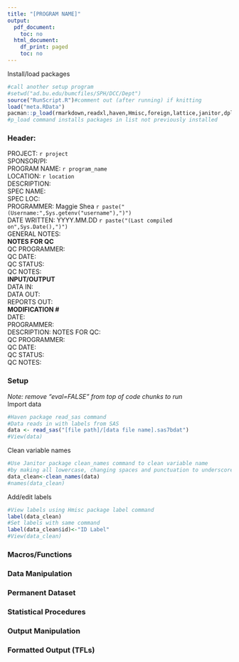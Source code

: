 ```yaml
---
title: "[PROGRAM NAME]"
output:
  pdf_document:
    toc: no
  html_document:
    df_print: paged
    toc: no
---
```

Install/load packages
```r
#call another setup program
#setwd("ad.bu.edu/bumcfiles/SPH/DCC/Dept")
source("RunScript.R")#comment out (after running) if knitting
load("meta.RData")
pacman::p_load(rmarkdown,readxl,haven,Hmisc,foreign,lattice,janitor,dplyr,rstudioapi,stringr)
#p_load command installs packages in list not previously installed
```

### **Header:**  
PROJECT: `r project`  
SPONSOR/PI:  
PROGRAM NAME: `r program_name`  
LOCATION: `r location`  
DESCRIPTION:  
SPEC NAME:  
SPEC LOC:  
PROGRAMMER: Maggie Shea `r paste("(Username:",Sys.getenv("username"),")")`  
DATE WRITTEN: YYYY.MM.DD `r paste("(Last compiled on",Sys.Date(),")")`  
GENERAL NOTES:    
**NOTES FOR QC**  
QC PROGRAMMER:  
QC DATE:  
QC STATUS:  
QC NOTES:    
**INPUT/OUTPUT**   
DATA IN:  
DATA OUT:  
REPORTS OUT:  
**MODIFICATION #**      
DATE:  
PROGRAMMER:  
DESCRIPTION: 
NOTES FOR QC:  
QC PROGRAMMER:  
QC DATE:  
QC STATUS:  
QC NOTES:  

### **Setup**  
*Note: remove "eval=FALSE" from top of code chunks to run*  
Import data
```r
#Haven package read_sas command
#Data reads in with labels from SAS
data <- read_sas("[file path]/[data file name].sas7bdat")
#View(data)
```
Clean variable names
```r
#Use Janitor package clean_names command to clean variable name
#by making all lowercase, changing spaces and punctuation to underscores
data_clean<-clean_names(data)
#names(data_clean)
```
Add/edit labels
```r
#View labels using Hmisc package label command
label(data_clean)
#Set labels with same command
label(data_clean$id)<-"ID Label"
#View(data_clean)
```

### **Macros/Functions**  

### **Data Manipulation**  

### **Permanent Dataset**  

### **Statistical Procedures**  

### **Output Manipulation**  

### **Formatted Output (TFLs)**  
